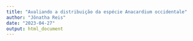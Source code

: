 ```yaml
---
title: "Avaliando a distribuição da espécie Anacardium occidentale"
author: "Jônatha Reis"
date: "2023-04-27"
output: html_document
---
```


